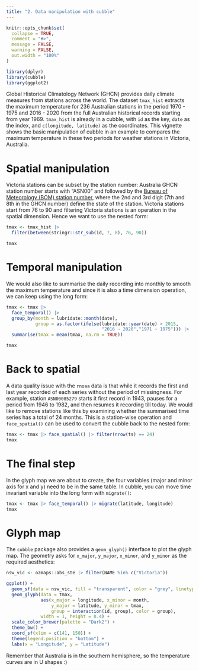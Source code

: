 ```yaml
---
title: "2. Data manipulation with cubble"
---
```


```r
knitr::opts_chunk$set(
  collapse = TRUE,
  comment = "#>",
  message = FALSE, 
  warning = FALSE,
  out.width = "100%"
)
```

```r
library(dplyr)
library(cubble)
library(ggplot2)
```


Global Historical Climatology Network (GHCN) provides daily climate measures from stations across the world. The dataset `tmax_hist` extracts the maximum temperature for 236 Australian stations in the period 1970 - 1975 and 2016 - 2020 from the full Australian  historical records starting from year 1969. `tmax_hist` is already in a cubble, with `id` as the key, `date` as the index, and `c(longitude, latitude)` as the coordinates. This vignette shows the basic manipulation of cubble in an example to compares the maximum temperature in these two periods for weather stations in Victoria, Australia.

# Spatial manipulation 

Victoria stations can be subset by the station number: Australia GHCN station number starts with "ASN00" and followed by the [Bureau of Meteorology (BOM) station number](http://www.bom.gov.au/climate/cdo/about/site-num.shtml), where the 2nd and 3rd digit (7th and 8th in the GHCN number) define the state of the station. Victoria stations start from 76 to 90 and filtering Victoria stations is an operation in the spatial dimension. Hence we want to use the nested form: 

```r
tmax <- tmax_hist |>
  filter(between(stringr::str_sub(id, 7, 8), 76, 90))

tmax
```

# Temporal manipulation 

We would also like to summarise the daily recording into monthly to smooth the maximum temperature and since it is also a time dimension operation, we can keep using the long form:  

```r
tmax <- tmax |>
  face_temporal() |>
  group_by(month = lubridate::month(date),
           group = as.factor(ifelse(lubridate::year(date) > 2015,
                                    "2016 ~ 2020","1971 ~ 1975"))) |> 
  summarise(tmax = mean(tmax, na.rm = TRUE))

tmax
```

# Back to spatial

A data quality issue with the `rnoaa` data is that while it records the first and last year recorded of each series without the period of missingness. For example, station `ASN00085279` starts it first record in 1943, pauses for a period from 1946 to 1982, and then resumes it recording till today. We would like to remove stations like this by examining whether the summarised time series has a total of 24 months. This is a station-wise operation and `face_spatial()` can be used to convert the cubble back to the nested form: 

```r
tmax <- tmax |> face_spatial() |> filter(nrow(ts) == 24)
tmax
```

# The final step

In the glyph map we are about to create, the four variables (major and minor axis for x and y) need to be in the same table. In cubble, you can move time invariant variable into the long form with `migrate()`:

```r
tmax <- tmax |> face_temporal() |> migrate(latitude, longitude)
tmax
```


# Glyph map

The `cubble` package also provides a `geom_glyph()` interface to plot the glyph map. The geometry asks for `x_major`, `y_major`, `x_minor`, and `y_minor` as the required aesthetics: 

```r
nsw_vic <- ozmaps::abs_ste |> filter(NAME %in% c("Victoria"))

ggplot() + 
  geom_sf(data = nsw_vic, fill = "transparent", color = "grey", linetype = "dotted") + 
  geom_glyph(data = tmax, 
             aes(x_major = longitude, x_minor = month, 
                 y_major = latitude, y_minor = tmax,
                 group = interaction(id, group), color = group),
             width = 1, height = 0.4) +
  scale_color_brewer(palette = "Dark2") + 
  theme_bw() + 
  coord_sf(xlim = c(141, 150)) + 
  theme(legend.position = "bottom") +
  labs(x = "Longitude", y = "Latitude")

```

Remember that Australia is in the southern hemisphere, so the temperature curves are in U shapes :)
